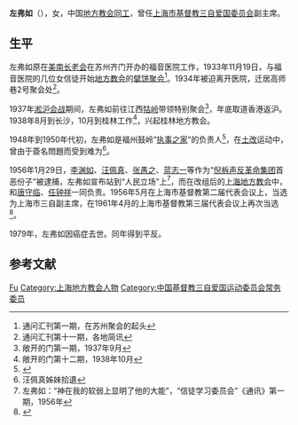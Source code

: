 '''左弗如'''（{{bd|1902年||1979年||catIdx=Z左}}），女，中国[[地方教会|地方教会]][[同工|同工]]，曾任[[上海市基督教三自爱国委员会|上海市基督教三自爱国委员会]]副主席。

== 生平 ==
左弗如原在[[美南长老会|美南长老会]]在苏州齐门开办的福音医院工作，1933年11月19日，与福音医院的几位女信徒开始[[地方教会|地方教会]]的[[擘饼聚会|擘饼聚会]]<ref>通问汇刊第一期，在苏州聚会的起头</ref>。1934年被迫离开医院，迁居高师巷2号聚会处<ref>通问汇刊第十一期，各地简讯</ref>。

1937年[[淞沪会战|淞沪会战]]期间，左弗如前往江西[[牯岭|牯岭]]带领特别聚会<ref>敞开的门第一期，1937年9月</ref>，年底取道香港返沪。1938年8月到长沙，10月到桂林工作<ref>敞开的门第十二期，1938年10月</ref>，兴起桂林地方教会。

1948年到1950年代初，左弗如是福州鼓岭“[[执事之家|执事之家]]”的负责人<ref>{{Cite web |url=http://www.fjsq.gov.cn/showtext.asp?ToBook=3088&index=138&%EF%BC%9A |title=福州市志(第8册) |access-date=2019-12-31 |archive-url=https://web.archive.org/web/20160308031142/http://www.fjsq.gov.cn/showtext.asp?ToBook=3088&index=138&%EF%BC%9A |archive-date=2016-03-08 |dead-url=yes }}</ref>，在[[土改|土改]]运动中，曾由于簽名問題而受到难为<ref>汪佩真姊妹拾遺</ref>。

1956年1月29日，[[李渊如|李渊如]]、[[汪佩真|汪佩真]]、[[张愚之|张愚之]]、[[蓝志一|蓝志一]]等作为“[[倪柝声反革命集团|倪柝声反革命集团]]首恶份子”被逮捕，左弗如宣布站到“人民立场”上<ref>左弗如：“神在我的软弱上显明了他的大能”，“信徒学习委员会”《通讯》第一期，1956年</ref>，而在改组后的[[上海地方教会|上海地方教会]]中，和[[唐守临|唐守临]]、[[任钟祥|任钟祥]]一同负责。1956年5月在上海市基督教第二届代表会议上，当选为上海市三自副主席，在1961年4月的上海市基督教第三届代表会议上再次当选<ref>{{Cite web|title=上海宗教志 >> 第五编基督教 >> 第二章团体 >> 第二节　上海市基督教三自爱国运动委员会|url=http://www.shtong.gov.cn/newsite/node2/node2245/node75195/node75204/node75304/node75318/userobject1ai92059.html|accessdate=|work=|archive-date=2019-04-15|archive-url=https://web.archive.org/web/20190415050757/http://www.shtong.gov.cn/Newsite/node2/node2245/node75195/node75204/node75304/node75318/userobject1ai92059.html|dead-url=no}}</ref>。

1979年，左弗如因癌症去世。同年得到平反。

== 参考文献 ==
{{reflist}}

{{Navboxes
| title  = 左弗如在[[中国基督教三自爱国运动委员会|中国基督教三自爱国运动委员会]]的职务
| list1  =
{{中国基督教三自爱国运动委员会第二届委员会}}
}}

{{Authority control}}
{{DEFAULTSORT:Zuo左}}
[[Category:左姓|Fu]]
[[Category:上海地方教会人物|Category:上海地方教会人物]]
[[Category:中国基督教三自爱国运动委员会常务委员|Category:中国基督教三自爱国运动委员会常务委员]]